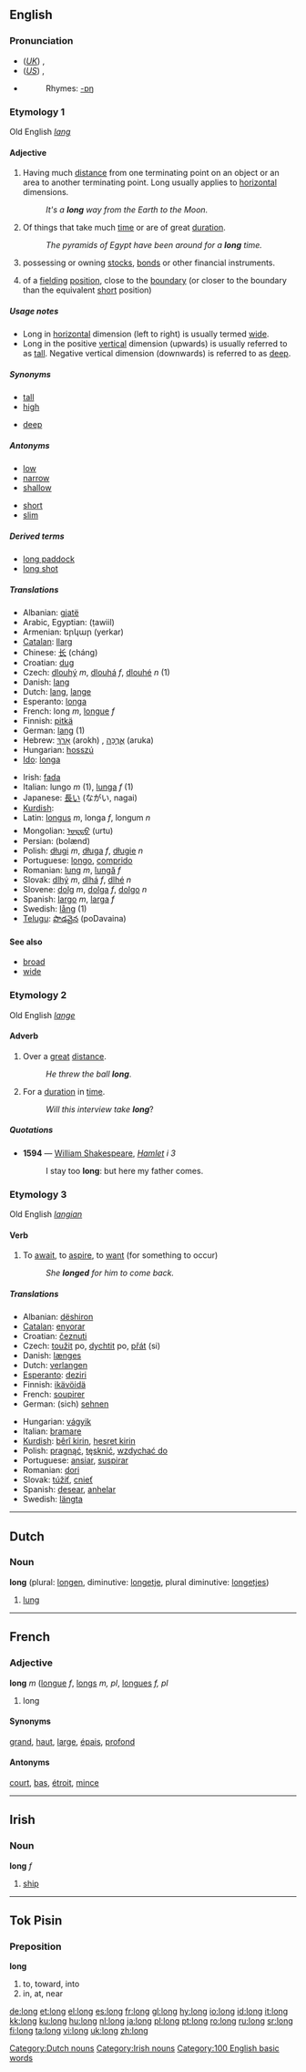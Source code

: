 ==English==

{{rank|himself|go|how|119|long|am|way|even}}

===Pronunciation===
*(''[[Received Pronunciation|UK]]'') {{IPA|/lɒŋ/}}, {{SAMPA|/lQN/}}
*(''[[General American|US]]'') {{IPA|/lɔːŋ/}}, {{SAMPA|/lO:N/}}
*{{audio|en-us-long.ogg|Audio (US)}}
*:Rhymes: [[Rhymes:English:-ɒŋ|-ɒŋ]]

===Etymology 1===
Old English ''[[lang]]''

====Adjective====
{{en-adj|er}}

# Having much [[distance]] from one terminating point on an object or an area to another terminating point.  Long usually applies to [[horizontal]] dimensions. {{italbrac|see Usage Notes}}
#: ''It's a '''long''' way from the Earth to the Moon.''
# Of things that take much [[time]] or are of great [[duration]].
#: ''The pyramids of Egypt have been around for a '''long''' time.''
# {{finance}} possessing or owning [[stocks]], [[bonds]] or other financial instruments.
# {{cricket}} of a [[fielding]] [[position]], close to the [[boundary]] (or closer to the boundary than the equivalent [[short]] position)

=====Usage notes=====
* Long in [[horizontal]] dimension (left to right) is usually termed [[wide]].
* Long in the positive [[vertical]] dimension (upwards) is usually referred to as [[tall]].  Negative vertical dimension (downwards) is referred to as [[deep]].

=====Synonyms=====
{{top2}}
*[[tall]]
*[[high]]
{{mid2}}
*[[deep]]
{{bottom}}

=====Antonyms=====
{{top2}}
*[[low]]
*[[narrow]]
*[[shallow]]
{{mid2}}
*[[short]]
*[[slim]]
{{bottom}}

=====Derived terms=====
*[[long paddock]]
*[[long shot]]

=====Translations=====
{{top}}
*Albanian: [[gjatë]]
*Arabic, Egyptian: {{ARchar|[[طويل]]}} (ṭawiil)
*Armenian: երկար (yerkar)
*[[Catalan]]: [[llarg]]
*Chinese: [[长]] (cháng)
*Croatian: [[dug]]
*Czech: [[dlouhý]] ''m'', [[dlouhá]] ''f'', [[dlouhé]] ''n'' (1)
*Danish: [[lang]]
*Dutch: [[lang]], [[lange]]
*Esperanto: [[longa]]
*French: long ''m'', [[longue]] ''f''
*Finnish: [[pitkä]]
*German: [[lang]] (1)
*Hebrew: [[ארוך|אָרֹךְ]] (arokh) {{m}}, [[ארוכה|אֲרֻכָּה]] (aruka) {{f}}
*Hungarian: [[hosszú]]
*[[Ido]]: [[longa]]
{{mid}}
*Irish: [[fada]]
*Italian: lungo ''m'' (1), [[lunga]] ''f'' (1)
*Japanese: [[長い]] (ながい, nagai)
*[[Kurdish]]: {{trad|ku|dirêj}}
*Latin: [[longus]] ''m'', longa ''f'', longum ''n''
*Mongolian: [[ᠤᠷᠲᠤ]] (urtu)
*Persian: {{FAchar|[[بلند|بُلَند]]}} (bolænd)
*Polish: [[długi]] ''m'', [[długa]] ''f'', [[długie]] ''n''
*Portuguese: [[longo]], [[comprido]]
*Romanian: [[lung]] ''m'', [[lungă]] ''f''
*Slovak: [[dlhý]] ''m'', [[dlhá]] ''f'', [[dlhé]] ''n''
*Slovene: [[dolg]] ''m'', [[dolga]] ''f'', [[dolgo]] ''n''
*Spanish: [[largo]] ''m'', [[larga]] ''f''
*Swedish: [[lång]] (1)
*[[Telugu]]: [[పొడవైన]] (poDavaina)
{{bottom}}

====See also====
*[[broad]]
*[[wide]]

===Etymology 2===
Old English ''[[lange]]''

====Adverb====
{{en-adv|er}}

# Over a [[great]] [[distance]].
#: ''He threw the ball '''long'''''.
# For a [[duration]] in [[time]].
#: ''Will this interview take '''long'''''?

=====Quotations=====
*'''1594''' — [[w:William Shakespeare|William Shakespeare]], ''[[s:The Tragedy of Hamlet, Prince of Denmark|Hamlet]] i 3''
*: I stay too '''long''': but here my father comes. 

===Etymology 3===
Old English ''[[langian]]''

====Verb====
{{en-verb}}

# {{intransitive}} To [[await]], to [[aspire]], to [[want]] (for something to occur)
#: ''She '''longed''' for him to come back.''

=====Translations=====
{{top}}
*Albanian: [[dëshiron]]
*[[Catalan]]: [[enyorar]]
*Croatian: [[čeznuti]]
*Czech: [[toužit]] po, [[dychtit]] po, [[přát]] (si)
*Danish: [[længes]]
*Dutch: [[verlangen]]
*[[Esperanto]]: [[deziri]]
*Finnish: [[ikävöidä]]
*French: [[soupirer]]
*German: (sich) [[sehnen]]
{{mid}}
*Hungarian: [[vágyik]]
*Italian: [[bramare]]
*[[Kurdish]]: [[bêrî|bêrî kirin]], [[hesret|hesret kirin]]
*Polish: [[pragnąć]], [[tęsknić]], [[wzdychać|wzdychać do]]
*Portuguese: [[ansiar]], [[suspirar]]
*Romanian: [[dori]]
*Slovak: [[túžiť]], [[cnieť]]
*Spanish: [[desear]], [[anhelar]]
*Swedish: [[längta]]
{{bottom}}

----

==Dutch==
===Noun===
'''long''' (plural: [[longen]], diminutive: [[longetje]], plural diminutive: [[longetjes]])

#[[lung]]

[[Category:Dutch nouns]]

----

==French==
===Adjective===
'''long''' ''m'' ([[longue]] ''f'', [[longs]] ''m, pl'', [[longues]] ''f, pl''

# long

====Synonyms====
[[grand]], [[haut]], [[large]], [[épais]], [[profond]]

====Antonyms====
[[court]], [[bas]], [[étroit]], [[mince]]

----

==Irish==
===Noun===
'''long''' ''f''

# [[ship]]

[[Category:Irish nouns]]

----

==Tok Pisin==
===Preposition===
'''long'''

#to, toward, into
#in, at, near

[[Category:100 English basic words]]

[[de:long]]
[[et:long]]
[[el:long]]
[[es:long]]
[[fr:long]]
[[gl:long]]
[[hy:long]]
[[io:long]]
[[id:long]]
[[it:long]]
[[kk:long]]
[[ku:long]]
[[hu:long]]
[[nl:long]]
[[ja:long]]
[[pl:long]]
[[pt:long]]
[[ro:long]]
[[ru:long]]
[[sr:long]]
[[fi:long]]
[[ta:long]]
[[vi:long]]
[[uk:long]]
[[zh:long]]